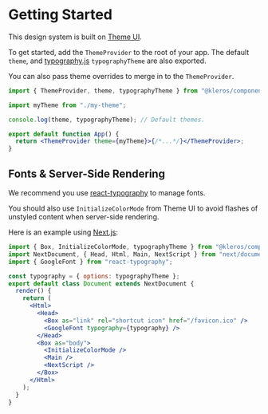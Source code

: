 
<Meta title="Guides/Getting Started" />

# Getting Started

This design system is built on [Theme UI](https://theme-ui.com/home).

To get started, add the `ThemeProvider` to the root of your app. The default `theme`, and [typography.js](https://kyleamathews.github.io/typography.js) `typographyTheme` are also exported.

You can also pass theme overrides to merge in to the `ThemeProvider`.

```jsx
import { ThemeProvider, theme, typographyTheme } from "@kleros/components";

import myTheme from "./my-theme";

console.log(theme, typographyTheme); // Default themes.

export default function App() {
  return <ThemeProvider theme={myTheme}>{/*...*/}</ThemeProvider>;
}
```

## Fonts & Server-Side Rendering

We recommend you use [react-typography](https://github.com/KyleAMathews/typography.js) to manage fonts.

You should also use `InitializeColorMode` from Theme UI to avoid flashes of unstyled content when server-side rendering.

Here is an example using [Next.js](https://nextjs.org):

```jsx
import { Box, InitializeColorMode, typographyTheme } from "@kleros/components";
import NextDocument, { Head, Html, Main, NextScript } from "next/document";
import { GoogleFont } from "react-typography";

const typography = { options: typographyTheme };
export default class Document extends NextDocument {
  render() {
    return (
      <Html>
        <Head>
          <Box as="link" rel="shortcut icon" href="/favicon.ico" />
          <GoogleFont typography={typography} />
        </Head>
        <Box as="body">
          <InitializeColorMode />
          <Main />
          <NextScript />
        </Box>
      </Html>
    );
  }
}
```
